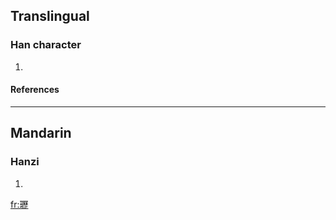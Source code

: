 ==Translingual==
===Han character===
{{Han char|rn=96|rad=玉|as=16|sn=20|four=|canj=一土一竹一 (MGMHM)}}
# {{defn|Han|sort=玉16}}
====References====
{{Han ref|kx=0745.141|dkj=21335|hdz=21145.150|uh=74D1|ud=29905}}

----
==Mandarin==
===Hanzi===
{{cmn-hanzi|pin=[[lì]] (li4)|wg=li<sup>4</sup>}}
# {{defn|Mandarin}}

[[fr:瓑]]